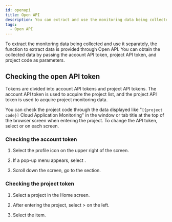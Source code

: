 ```yaml
---
id: openapi
title: Open API
description: You can extract and use the monitoring data being collected through the Open API.
tags:
  - Open API
---
```


To extract the monitoring data being collected and use it separately, the function to extract data is provided through Open API. You can obtain the collected data by passing the account API token, project API token, and project code as parameters.

## Checking the open API token

Tokens are divided into account API tokens and project API tokens. The account API token is used to acquire the project list, and the project API token is used to acquire project monitoring data.

You can check the project code through the data displayed like "`[{project code}]` Cloud Application Monitoring" in the window or tab title at the top of the browser screen when entering the project. To change the API token, select <Cmdname sid="reissue" className="uitext" /> or <Cmdname sid="reissue_token" className="uitext" /> on each screen.

### Checking the account token

1. Select the profile icon on the upper right of the screen.

2. If a pop-up menu appears, select <Cmdname sid="manage_account_info" className="uitext" />.

3. Scroll down the screen, go to the <Cmdname sid="api_token" className="uitext" /> section.

### Checking the project token

1. Select a project in the Home screen. 

2. After entering the project, select <Cmdname sid="management" className="uitext" /> > <Cmdname sid="project_management" className="uitext" /> on the left.

3. Select the <Cmdname sid="api_token" className="uitext" /> item.
